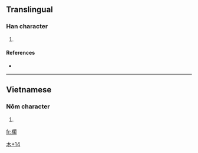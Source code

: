 ==Translingual==

===Han character===
{{Han char|rn=75|rad=木|as=14|sn=18|four=|canj=木日弓口 (DANR), X木日弓口 (XDANR)}}

# {{defn|Han|sort=木14}}

====References====
* {{Han ref|kx=0559.261|hdz=21311.051|uh=6ACA|ud=27338}}

----

==Vietnamese==

===Nôm character===
{{vi-chunom|gác}}
# {{defn|Vietnamese}}


[[Category:Vietnamese-only CJKV Characters|木+14]]

[[fr:櫊]]